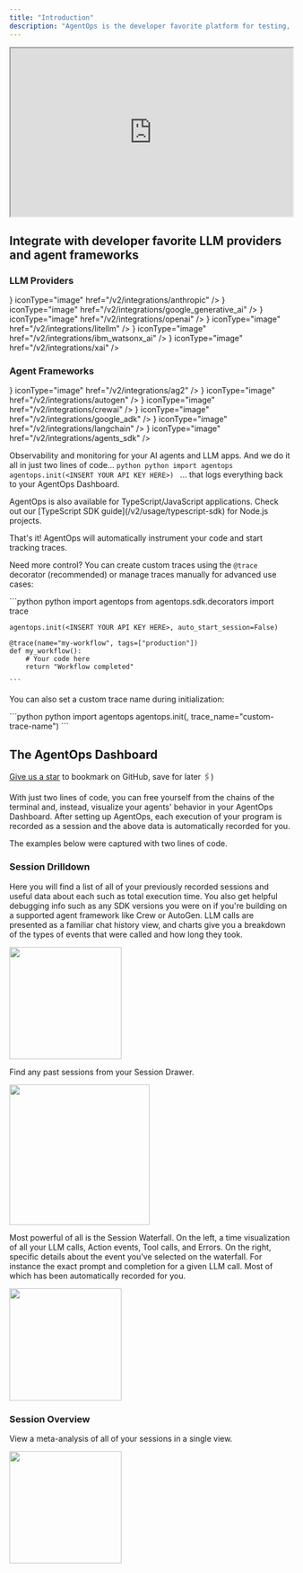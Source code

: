 ```yaml
---
title: "Introduction"
description: "AgentOps is the developer favorite platform for testing, debugging, and deploying AI agents and LLM apps."
---
```

<iframe
  width="100%"
  height="300"
  src="https://www.youtube.com/embed/Lc5IGi66FpQ"
  title="AgentOps Introduction"
  allow="accelerometer; autoplay; clipboard-write; encrypted-media; gyroscope; picture-in-picture"
  allowFullScreen
></iframe>


## Integrate with developer favorite LLM providers and agent frameworks

### LLM Providers

<CardGroup cols={2}>
  <Card title="Anthropic" icon={<img src="https://www.github.com/agentops-ai/agentops/blob/main/docs/images/external/anthropic/anthropic_icon_slate.png?raw=true" alt="Anthropic" />} iconType="image" href="/v2/integrations/anthropic" />
  <Card title="Google Generative AI" icon={<img src="https://www.github.com/agentops-ai/agentops/blob/main/docs/images/external/deepmind/gemini-logo.png?raw=true" alt="Gemini" />} iconType="image" href="/v2/integrations/google_generative_ai" />
  <Card title="OpenAI" icon={<img src="https://www.github.com/agentops-ai/agentops/blob/main/docs/images/external/openai/openai-logomark.png?raw=true" alt="OpenAI" />} iconType="image" href="/v2/integrations/openai" />
  <Card title="LiteLLM" icon={<img src="https://www.github.com/agentops-ai/agentops/blob/main/docs/images/external/litellm/litellm.png?raw=true" alt="LiteLLM" />} iconType="image" href="/v2/integrations/litellm" />
  <Card title="Watsonx" icon={<img src="https://www.github.com/agentops-ai/agentops/blob/main/docs/images/external/ibm/ibm-logo.svg?raw=true" alt="IBM" />} iconType="image" href="/v2/integrations/ibm_watsonx_ai" />
  <Card title="x.AI" icon={<img src="https://www.github.com/agentops-ai/agentops/blob/main/docs/images/external/xai/xai-logo.svg?raw=true" alt="x.AI" />} iconType="image" href="/v2/integrations/xai" />
</CardGroup>

### Agent Frameworks

<CardGroup cols={2}>
  <Card title="AG2" icon={<img src="https://www.github.com/agentops-ai/agentops/blob/main/docs/images/external/ag2/ag2-logo.svg?raw=true" alt="AG2"/>} iconType="image" href="/v2/integrations/ag2" />
  <Card title="AutoGen" icon={<img src="https://www.github.com/agentops-ai/agentops/blob/main/docs/images/external/autogen/autogen-logo.svg?raw=true" alt="AutoGen" />} iconType="image" href="/v2/integrations/autogen" />
  <Card title="CrewAI" icon={<img src="https://www.github.com/agentops-ai/agentops/blob/main/docs/images/external/crewai/crewai-logo.png?raw=true" alt="CrewAI" />} iconType="image" href="/v2/integrations/crewai" />
  <Card title="Google ADK" icon={<img src="https://www.github.com/agentops-ai/agentops/blob/main/docs/images/external/google-adk/google-adk-logo.png?raw=true" alt="Google ADK" />} iconType="image" href="/v2/integrations/google_adk" />
  <Card title="LangChain" icon={<img src="https://www.github.com/agentops-ai/agentops/blob/main/docs/images/external/langchain/langchain-logo.svg?raw=true" alt="LangChain" />} iconType="image" href="/v2/integrations/langchain" />
  <Card title="OpenAI Agents SDK" icon={<img src="https://www.github.com/agentops-ai/agentops/blob/main/docs/images/external/openai/openai-logomark.png?raw=true" alt="OpenAI Agents SDK" />} iconType="image" href="/v2/integrations/agents_sdk" />
</CardGroup>

Observability and monitoring for your AI agents and LLM apps. And we do it all in just two lines of code...
<CodeGroup>
	```python python
	import agentops
	agentops.init(<INSERT YOUR API KEY HERE>)
	```
</CodeGroup>
... that logs everything back to your AgentOps Dashboard.

<Note>
AgentOps is also available for TypeScript/JavaScript applications. Check out our [TypeScript SDK guide](/v2/usage/typescript-sdk) for Node.js projects.
</Note>

That's it! AgentOps will automatically instrument your code and start tracking traces.

Need more control? You can create custom traces using the `@trace` decorator (recommended) or manage traces manually for advanced use cases:

<CodeGroup>
	```python python
	import agentops
	from agentops.sdk.decorators import trace
	
	agentops.init(<INSERT YOUR API KEY HERE>, auto_start_session=False)
	
	@trace(name="my-workflow", tags=["production"])
	def my_workflow():
		# Your code here
		return "Workflow completed"
	
	```
</CodeGroup>

You can also set a custom trace name during initialization:

<CodeGroup>
	```python python
	import agentops
	agentops.init(<INSERT YOUR API KEY HERE>, trace_name="custom-trace-name")
	```
</CodeGroup>

## The AgentOps Dashboard

<Check>[Give us a star](https://github.com/AgentOps-AI/agentops) to bookmark on GitHub, save for later 🖇️)</Check>

With just two lines of code, you can free yourself from the chains of the terminal and, instead, visualize your agents' behavior
in your AgentOps Dashboard. After setting up AgentOps, each execution of your program is recorded as a session and the above
data is automatically recorded for you.

The examples below were captured with two lines of code.

### Session Drilldown
Here you will find a list of all of your previously recorded sessions and useful data about each such as total execution time.
You also get helpful debugging info such as any SDK versions you were on if you're building on a supported agent framework like Crew or AutoGen.
LLM calls are presented as a familiar chat history view, and charts give you a breakdown of the types of events that were called and how long they took.

<Frame type="glass" caption="Session Summary">
  <img height="200" src="/images/session-summary.gif" />
</Frame>

Find any past sessions from your Session Drawer.
<Frame type="glass" caption="Session Drawer">
  <img height="250" src="/images/session-drawer.gif" />
</Frame>

Most powerful of all is the Session Waterfall. On the left, a time visualization of all your LLM calls, Action events, Tool calls, and Errors.
On the right, specific details about the event you've selected on the waterfall. For instance the exact prompt and completion for a given LLM call. 
Most of which has been automatically recorded for you.

<Frame type="glass" caption="Session Waterfall">
  <img height="200" src="/images/session-waterfall.gif" />
</Frame>


### Session Overview
View a meta-analysis of all of your sessions in a single view.
<Frame type="glass" caption="Session Overview">
  <img height="200" src="/images/overview.png" />
</Frame>

<script type="module" src="/scripts/github_stars.js"></script>
<script type="module" src="/scripts/adjust_api_dynamically.js"></script>
